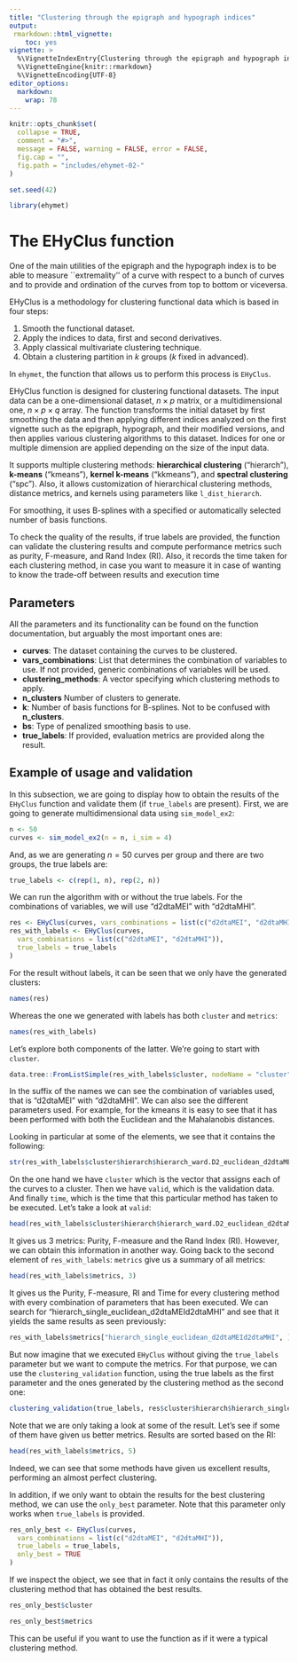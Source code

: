 ```yaml
---
title: "Clustering through the epigraph and hypograph indices"
output: 
 rmarkdown::html_vignette:
    toc: yes
vignette: >
  %\VignetteIndexEntry{Clustering through the epigraph and hypograph indices}
  %\VignetteEngine{knitr::rmarkdown}
  %\VignetteEncoding{UTF-8}
editor_options: 
  markdown: 
    wrap: 78
---
```


```r
knitr::opts_chunk$set(
  collapse = TRUE,
  comment = "#>",
  message = FALSE, warning = FALSE, error = FALSE,
  fig.cap = "",
  fig.path = "includes/ehymet-02-"
)
```

```r
set.seed(42)

library(ehymet)
```

# The EHyClus function

One of the main utilities of the epigraph and the hypograph index is to be
able to measure \`\`extremality'' of a curve with respect to a bunch of curves
and to provide and ordination of the curves from top to bottom or viceversa.

EHyClus is a methodology for clustering functional data which is based in four
steps:

1.  Smooth the functional dataset.
2.  Apply the indices to data, first and second derivatives.
3.  Apply classical multivariate clustering technique.
4.  Obtain a clustering partition in $k$ groups ($k$ fixed in advanced).

In `ehymet`, the function that allows us to perform this process is `EHyClus`.

EHyClus function is designed for clustering functional datasets. The input
data can be a one-dimensional dataset, $n \times p$ matrix, or a
multidimensional one, $n \times p \times q$ array. The function transforms the
initial dataset by first smoothing the data and then applying different
indices analyzed on the first vignette such as the epigraph, hypograph, and
their modified versions, and then applies various clustering algorithms to
this dataset. Indices for one or multiple dimension are applied depending on
the size of the input data.

It supports multiple clustering methods: **hierarchical clustering**
("hierarch"), **k-means** ("kmeans"), **kernel k-means** ("kkmeans"), and
**spectral clustering** ("spc"). Also, it allows customization of hierarchical
clustering methods, distance metrics, and kernels using parameters like
`l_dist_hierarch`.

For smoothing, it uses B-splines with a specified or automatically selected
number of basis functions.

To check the quality of the results, if true labels are provided, the function
can validate the clustering results and compute performance metrics such as
purity, F-measure, and Rand Index (RI). Also, it records the time taken for
each clustering method, in case you want to measure it in case of wanting to
know the trade-off between results and execution time

## Parameters

All the parameters and its functionality can be found on the function
documentation, but arguably the most important ones are:

-   **curves**: The dataset containing the curves to be clustered.
-   **vars_combinations**: List that determines the combination of variables
    to use. If not provided, generic combinations of variables will be used.
-   **clustering_methods**: A vector specifying which clustering methods to
    apply.
-   **n_clusters** Number of clusters to generate.
-   **k**: Number of basis functions for B-splines. Not to be confused with
    **n_clusters**.
-   **bs**: Type of penalized smoothing basis to use.
-   **true_labels**: If provided, evaluation metrics are provided along the
    result.

## Example of usage and validation

In this subsection, we are going to display how to obtain the results of the
`EHyClus` function and validate them (if `true_labels` are present). First, we
are going to generate multidimensional data using `sim_model_ex2`:

```r
n <- 50
curves <- sim_model_ex2(n = n, i_sim = 4)
```

And, as we are generating $n = 50$ curves per group and there are two groups,
the true labels are:

```r
true_labels <- c(rep(1, n), rep(2, n))
```

We can run the algorithm with or without the true labels. For the combinations
of variables, we will use "d2dtaMEI" with "d2dtaMHI".

```r
res <- EHyClus(curves, vars_combinations = list(c("d2dtaMEI", "d2dtaMHI")))
res_with_labels <- EHyClus(curves,
  vars_combinations = list(c("d2dtaMEI", "d2dtaMHI")),
  true_labels = true_labels
)
```

For the result without labels, it can be seen that we only have the generated
clusters:

```r
names(res)
```

Whereas the one we generated with labels has both `cluster` and `metrics`:

```r
names(res_with_labels)
```

Let's explore both components of the latter. We're going to start with
`cluster`.

```r
data.tree::FromListSimple(res_with_labels$cluster, nodeName = "cluster")
```

In the suffix of the names we can see the combination of variables used, that
is "d2dtaMEI" with "d2dtaMHI". We can also see the different parameters used.
For example, for the kmeans it is easy to see that it has been performed with
both the Euclidean and the Mahalanobis distances.

Looking in particular at some of the elements, we see that it contains the
following:

```r
str(res_with_labels$cluster$hierarch$hierarch_ward.D2_euclidean_d2dtaMEId2dtaMHI)
```

On the one hand we have `cluster` which is the vector that assigns each of the
curves to a cluster. Then we have `valid`, which is the validation data. And
finally `time`, which is the time that this particular method has taken to be
executed. Let's take a look at `valid`:

```r
head(res_with_labels$cluster$hierarch$hierarch_ward.D2_euclidean_d2dtaMEId2dtaMHI$valid)
```

It gives us 3 metrics: Purity, F-measure and the Rand Index (RI). However, we
can obtain this information in another way. Going back to the second element
of `res_with_labels`: `metrics` give us a summary of all metrics:

```r
head(res_with_labels$metrics, 3)
```

It gives us the Purity, F-measure, RI and Time for every clustering method
with every combination of parameters that has been executed. We can search for
"hierarch_single_euclidean_d2dtaMEId2dtaMHI" and see that it yields the same
results as seen previously:

```r
res_with_labels$metrics["hierarch_single_euclidean_d2dtaMEId2dtaMHI", ]
```

But now imagine that we executed `EHyClus` without giving the `true_labels`
parameter but we want to compute the metrics. For that purpose, we can use the
`clustering_validation` function, using the true labels as the first parameter
and the ones generated by the clustering method as the second one:

```r
clustering_validation(true_labels, res$cluster$hierarch$hierarch_single_euclidean_d2dtaMEId2dtaMHI$cluster)
```

Note that we are only taking a look at some of the result. Let's see if some
of them have given us better metrics. Results are sorted based on the RI:

```r
head(res_with_labels$metrics, 5)
```

Indeed, we can see that some methods have given us excellent results,
performing an almost perfect clustering.

In addition, if we only want to obtain the results for the best clustering method, we can use the `only_best` parameter. Note that this parameter only works when
`true_labels` is provided.

```r
res_only_best <- EHyClus(curves,
  vars_combinations = list(c("d2dtaMEI", "d2dtaMHI")),
  true_labels = true_labels,
  only_best = TRUE
)
```

If we inspect the object, we see that in fact it only contains the results of the clustering method that has obtained the best results.

```r
res_only_best$cluster
```


```r
res_only_best$metrics
```

This can be useful if you want to use the function as if it were a typical clustering method.
